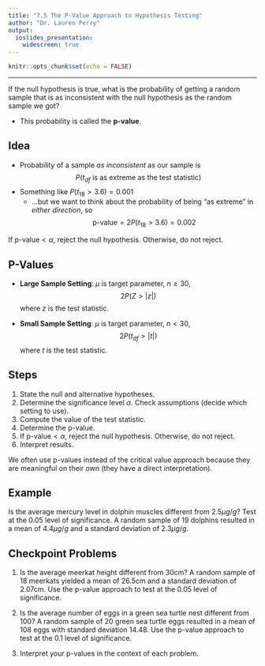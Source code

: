 ---
title: "7.5 The P-Value Approach to Hypothesis Testing"
author: "Dr. Lauren Perry"
output:
  ioslides_presentation: 
    widescreen: true
---

```{r setup, include=FALSE}
knitr::opts_chunk$set(echo = FALSE)
```

***

If the null hypothesis is true, what is the probability of getting a random sample that is as inconsistent with the null hypothesis as the random sample we got? 

- This probability is called the **p-value**.

## Idea

- Probability of a sample *as inconsistent* as our sample is $$P(t_{df} \text{ is as extreme as the test statistic})$$
- Something like $P(t_{18} > 3.6) = 0.001$
    - ...but we want to think about the probability of being "as extreme" in *either direction*, so $$\text{p-value} = 2P(t_{18}>3.6) = 0.002$$

If $\text{p-value} < \alpha$, reject the null hypothesis. Otherwise, do not reject. 

## P-Values 

- **Large Sample Setting**: $\mu$ is target parameter, $n \ge 30$, $$2P(Z > |z|)$$ where $z$ is the test statistic.

- **Small Sample Setting**: $\mu$ is target parameter, $n < 30$, $$2P(t_{df} > |t|)$$ where $t$ is the test statistic.

## Steps

1. State the null and alternative hypotheses.
2. Determine the significance level $\alpha$. Check assumptions (decide which setting to use).
3. Compute the value of the test statistic.
4. Determine the p-value.
5. If $\text{p-value} < \alpha$, reject the null hypothesis. Otherwise, do not reject.
6. Interpret results. 

We often use p-values instead of the critical value approach because they are meaningful on their own (they have a direct interpretation).

## Example

Is the average mercury level in dolphin muscles different from $2.5\mu g/g$? Test at the 0.05 level of significance. A random sample of $19$ dolphins resulted in a mean of $4.4 \mu g/g$ and a standard deviation of $2.3 \mu g/g$.

## Checkpoint Problems

1. Is the average meerkat height different from 30cm? A random sample of 18 meerkats yielded a mean of 26.5cm and a standard deviation of 2.07cm. Use the p-value approach to test at the 0.05 level of significance. 

2. Is the average number of eggs in a green sea turtle nest different from 100? A random sample of 20 green sea turtle eggs resulted in a mean of 108 eggs with standard deviation 14.48. Use the p-value approach to test at the 0.1 level of significance.

3. Interpret your p-values in the context of each problem. 